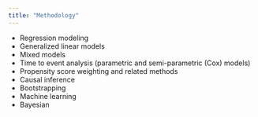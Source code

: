 ```yaml
---
title: "Methodology"
---
```


* Regression modeling
* Generalized linear models
* Mixed models
* Time to event analysis (parametric and semi-parametric (Cox) models)
* Propensity score weighting and related methods
* Causal inference
* Bootstrapping
* Machine learning
* Bayesian